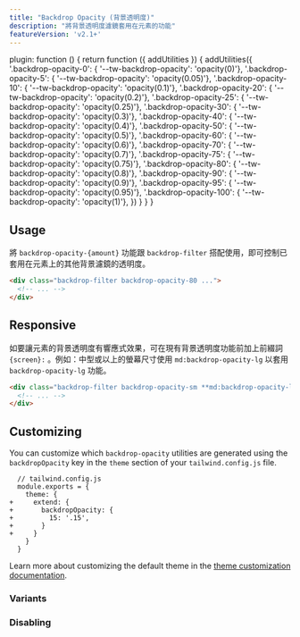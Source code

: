```yaml
---
title: "Backdrop Opacity (背景透明度)"
description: "將背景透明度濾鏡套用在元素的功能"
featureVersion: 'v2.1+'
---
```



  plugin: function () {
    return function ({ addUtilities }) {
      addUtilities({
        '.backdrop-opacity-0': { '--tw-backdrop-opacity': 'opacity(0)'},
        '.backdrop-opacity-5': { '--tw-backdrop-opacity': 'opacity(0.05)'},
        '.backdrop-opacity-10': { '--tw-backdrop-opacity': 'opacity(0.1)'},
        '.backdrop-opacity-20': { '--tw-backdrop-opacity': 'opacity(0.2)'},
        '.backdrop-opacity-25': { '--tw-backdrop-opacity': 'opacity(0.25)'},
        '.backdrop-opacity-30': { '--tw-backdrop-opacity': 'opacity(0.3)'},
        '.backdrop-opacity-40': { '--tw-backdrop-opacity': 'opacity(0.4)'},
        '.backdrop-opacity-50': { '--tw-backdrop-opacity': 'opacity(0.5)'},
        '.backdrop-opacity-60': { '--tw-backdrop-opacity': 'opacity(0.6)'},
        '.backdrop-opacity-70': { '--tw-backdrop-opacity': 'opacity(0.7)'},
        '.backdrop-opacity-75': { '--tw-backdrop-opacity': 'opacity(0.75)'},
        '.backdrop-opacity-80': { '--tw-backdrop-opacity': 'opacity(0.8)'},
        '.backdrop-opacity-90': { '--tw-backdrop-opacity': 'opacity(0.9)'},
        '.backdrop-opacity-95': { '--tw-backdrop-opacity': 'opacity(0.95)'},
        '.backdrop-opacity-100': { '--tw-backdrop-opacity': 'opacity(1)'},
      })
    }
  }
}

## Usage

<!-- Use the `backdrop-opacity-{amount}` utilities alongside the `backdrop-filter` utility to control the opacity of other backdrop filters applied to an element. -->
將 `backdrop-opacity-{amount}` 功能跟 `backdrop-filter` 搭配使用，即可控制已套用在元素上的其他背景濾鏡的透明度。

```html
<div class="backdrop-filter backdrop-opacity-80 ...">
  <!-- ... -->
</div>
```

## Responsive

<!-- To control an element's backdrop opacity at a specific breakpoint, add a `{screen}:` prefix to any existing backdrop opacity utility. For example, use `md:backdrop-opacity-lg` to apply the `backdrop-opacity-lg` utility at only medium screen sizes and above. -->
如要讓元素的背景透明度有響應式效果，可在現有背景透明度功能前加上前綴詞 `{screen}:` 。例如：中型或以上的螢幕尺寸使用 `md:backdrop-opacity-lg` 以套用 `backdrop-opacity-lg` 功能。

```html
<div class="backdrop-filter backdrop-opacity-sm **md:backdrop-opacity-lg** ...">
  <!-- ... -->
</div>
```

<Responsive />

## Customizing

You can customize which `backdrop-opacity` utilities are generated using the `backdropOpacity` key in the `theme` section of your `tailwind.config.js` file.

```diff-js
  // tailwind.config.js
  module.exports = {
    theme: {
+     extend: {
+       backdropOpacity: {
+         15: '.15',
+       }
+     }
    }
  }
```

Learn more about customizing the default theme in the [theme customization documentation](/docs/theme#customizing-the-default-theme).

### Variants

<Variants plugin="backdropOpacity" name="backdrop opacity" />

### Disabling

<Disabling plugin="backdropOpacity" name="backdrop opacity" />

